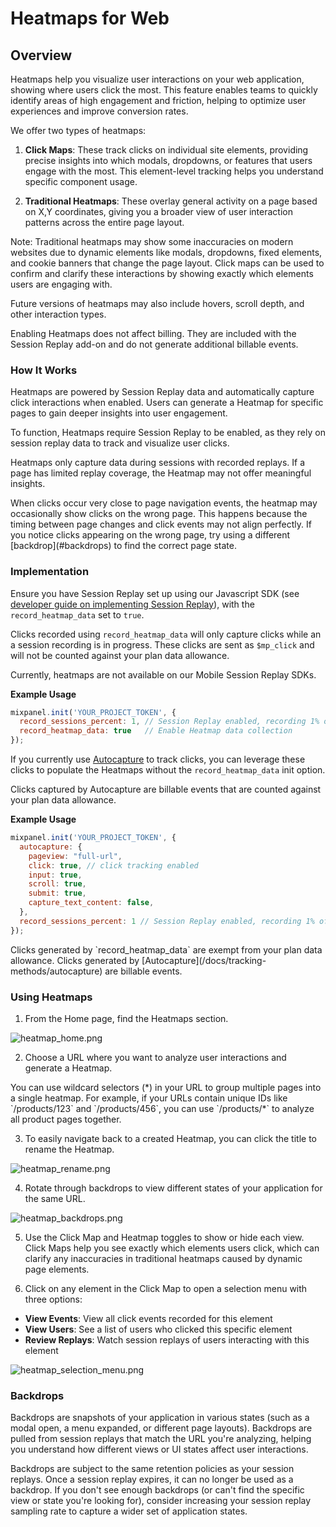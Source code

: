 
# Heatmaps for Web 

## Overview

Heatmaps help you visualize user interactions on your web application, showing where users click the most. This feature enables teams to quickly identify areas of high engagement and friction, helping to optimize user experiences and improve conversion rates.

We offer two types of heatmaps:

1. **Click Maps**: These track clicks on individual site elements, providing precise insights into which modals, dropdowns, or features that users engage with the most. This element-level tracking helps you understand specific component usage.

2. **Traditional Heatmaps**: These overlay general activity on a page based on X,Y coordinates, giving you a broader view of user interaction patterns across the entire page layout.

<Callout type="info">
  Note: Traditional heatmaps may show some inaccuracies on modern websites due to dynamic elements like modals, dropdowns, fixed elements, and cookie banners that change the page layout. Click maps can be used to confirm and clarify these interactions by showing exactly which elements users are engaging with.
</Callout>

Future versions of heatmaps may also include hovers, scroll depth, and other interaction types.

Enabling Heatmaps does not affect billing. They are included with the Session Replay add-on and do not generate additional billable events.

###  How It Works
Heatmaps are powered by Session Replay data and automatically capture click interactions when enabled. Users can generate a Heatmap for specific pages to gain deeper insights into user engagement.

To function, Heatmaps require Session Replay to be enabled, as they rely on session replay data to track and visualize user clicks.

Heatmaps only capture data during sessions with recorded replays. If a page has limited replay coverage, the Heatmap may not offer meaningful insights.

<Callout type="warning">
  When clicks occur very close to page navigation events, the heatmap may occasionally show clicks on the wrong page. This happens because the timing between page changes and click events may not align perfectly. If you notice clicks appearing on the wrong page, try using a different [backdrop](#backdrops) to find the correct page state.
</Callout>

### Implementation

Ensure you have Session Replay set up using our Javascript SDK (see [developer guide on implementing Session Replay](/docs/session-replay/implement-session-replay/session-replay-web)), with the `record_heatmap_data` set to `true`. 

Clicks recorded using `record_heatmap_data` will only capture clicks while an a session recording is in progress. These clicks are sent as `$mp_click` and will not be counted against your plan data allowance.

Currently, heatmaps are not available on our Mobile Session Replay SDKs.

**Example Usage**

```javascript Javascript
mixpanel.init('YOUR_PROJECT_TOKEN', {
  record_sessions_percent: 1, // Session Replay enabled, recording 1% of all sessions
  record_heatmap_data: true   // Enable Heatmap data collection
});
```

If you currently use [Autocapture](/docs/tracking-methods/autocapture) to track clicks, you can leverage these clicks to populate the Heatmaps without the `record_heatmap_data` init option.

Clicks captured by Autocapture are billable events that are counted against your plan data allowance.

**Example Usage**

```javascript Javascript
mixpanel.init('YOUR_PROJECT_TOKEN', {
  autocapture: {
    pageview: "full-url",
    click: true, // click tracking enabled
    input: true,
    scroll: true,
    submit: true,
    capture_text_content: false,
  },
  record_sessions_percent: 1 // Session Replay enabled, recording 1% of all sessions
});
```

<Callout type="info">
  Clicks generated by `record_heatmap_data` are exempt from your plan data allowance. Clicks generated by [Autocapture](/docs/tracking-methods/autocapture) are billable events.
</Callout>

### Using Heatmaps

1. From the Home page, find the Heatmaps section.

![heatmap_home.png](/heatmap_home.png)

2. Choose a URL where you want to analyze user interactions and generate a Heatmap.

<Callout type="info">
  You can use wildcard selectors (*) in your URL to group multiple pages into a single heatmap. For example, if your URLs contain unique IDs like `/products/123` and `/products/456`, you can use `/products/*` to analyze all product pages together.
</Callout>

3. To easily navigate back to a created Heatmap, you can click the title to rename the Heatmap.

![heatmap_rename.png](/heatmap_rename.png)

4. Rotate through backdrops to view different states of your application for the same URL.

![heatmap_backdrops.png](/heatmap_backdrops.png)

5. Use the Click Map and Heatmap toggles to show or hide each view. Click Maps help you see exactly which elements users click, which can clarify any inaccuracies in traditional heatmaps caused by dynamic page elements.

6. Click on any element in the Click Map to open a selection menu with three options:
  - **View Events**: View all click events recorded for this element   
  - **View Users**: See a list of users who clicked this specific element 
  - **Review Replays**: Watch session replays of users interacting with this element

![heatmap_selection_menu.png](/heatmap_selection_menu.png)

### Backdrops

Backdrops are snapshots of your application in various states (such as a modal open, a menu expanded, or different page layouts). Backdrops are pulled from session replays that match the URL you're analyzing, helping you understand how different views or UI states affect user interactions.

Backdrops are subject to the same retention policies as your session replays. Once a session replay expires, it can no longer be used as a backdrop. If you don't see enough backdrops (or can't find the specific view or state you're looking for), consider increasing your session replay sampling rate to capture a wider set of application states.
